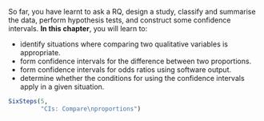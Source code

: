 ::: {.objectivesBox .objectives data-latex="{iconmonstr-target-4-240.png}"}
So far, you have learnt to ask a RQ, design a study, classify and summarise the data, perform hypothesis tests, and construct some confidence intervals.
**In this chapter**, you will learn to:

* identify situations where comparing two qualitative variables is appropriate.
* form confidence intervals for the difference between two proportions.
* form confidence intervals for odds ratios using software output.
* determine whether the conditions for using the confidence intervals apply in a given situation.
:::



```r
SixSteps(5, 
         "CIs: Compare\nproportions")
```